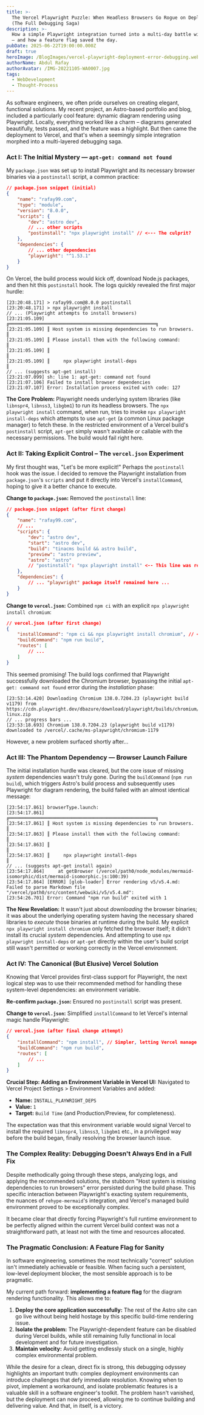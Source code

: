 ```yaml
---
title: >-
  The Vercel Playwright Puzzle: When Headless Browsers Go Rogue on Deployment
  (The Full Debugging Saga)
description: >-
  How a simple Playwright integration turned into a multi-day battle with Vercel
  — and how a feature flag saved the day.
pubDate: 2025-06-22T19:00:00.000Z
draft: true
heroImage: /BlogImages/vercel-playwright-deployment-error-debugging.webp
authorName: Abdul Rafay
authorAvatar: /IMG-20221105-WA0007.jpg
tags:
  - WebDevelopment
  - Thought-Process
---
```


As software engineers, we often pride ourselves on creating elegant, functional solutions. My recent project, an Astro-based portfolio and blog, included a particularly cool feature: dynamic diagram rendering using Playwright. Locally, everything worked like a charm – diagrams generated beautifully, tests passed, and the feature was a highlight. But then came the deployment to Vercel, and that's when a seemingly simple integration morphed into a multi-layered debugging saga.

### Act I: The Initial Mystery — `apt-get: command not found`

My `package.json` was set up to install Playwright and its necessary browser binaries via a `postinstall` script, a common practice:

```json
// package.json snippet (initial)
{
    "name": "rafay99.com",
    "type": "module",
    "version": "8.0.0",
    "scripts": {
        "dev": "astro dev",
        // ... other scripts
        "postinstall": "npx playwright install" // <--- The culprit?
    },
    "dependencies": {
        // ... other dependencies
        "playwright": "^1.53.1"
    }
}
```

On Vercel, the build process would kick off, download Node.js packages, and then hit this `postinstall` hook. The logs quickly revealed the first major hurdle:

```
[23:20:48.171] > rafay99.com@8.0.0 postinstall
[23:20:48.171] > npx playwright install
// ... (Playwright attempts to install browsers)
[23:21:05.109] ╔══════════════════════════════════════════════════════╗
[23:21:05.109] ║ Host system is missing dependencies to run browsers. ║
[23:21:05.109] ║ Please install them with the following command:      ║
[23:21:05.109] ║                                                      ║
[23:21:05.109] ║     npx playwright install-deps                      ║
// ... (suggests apt-get install)
[23:21:07.099] sh: line 1: apt-get: command not found
[23:21:07.106] Failed to install browser dependencies
[23:21:07.107] Error: Installation process exited with code: 127
```

**The Core Problem:** Playwright needs underlying system libraries (like `libnspr4`, `libnss3`, `libgbm1`) to run its headless browsers. The `npx playwright install` command, when run, tries to invoke `npx playwright install-deps` which attempts to use `apt-get` (a common Linux package manager) to fetch these. In the restricted environment of a Vercel build's `postinstall` script, `apt-get` simply wasn't available or callable with the necessary permissions. The build would fail right here.

### Act II: Taking Explicit Control – The `vercel.json` Experiment

My first thought was, "Let's be more explicit!" Perhaps the `postinstall` hook was the issue. I decided to remove the Playwright installation from `package.json`'s `scripts` and put it directly into Vercel's `installCommand`, hoping to give it a better chance to execute.

**Change to `package.json`:**
Removed the `postinstall` line:

```json
// package.json snippet (after first change)
{
    "name": "rafay99.com",
    // ...
    "scripts": {
        "dev": "astro dev",
        "start": "astro dev",
        "build": "tinacms build && astro build",
        "preview": "astro preview",
        "astro": "astro"
        // "postinstall": "npx playwright install" <-- This line was removed
    },
    "dependencies": {
        // ... "playwright" package itself remained here ...
    }
}
```

**Change to `vercel.json`:**
Combined `npm ci` with an explicit `npx playwright install chromium`:

```json
// vercel.json (after first change)
{
    "installCommand": "npm ci && npx playwright install chromium", // <--- NEW
    "buildCommand": "npm run build",
    "routes": [
        // ...
    ]
}
```

This seemed promising! The build logs confirmed that Playwright successfully downloaded the Chromium browser, bypassing the initial `apt-get: command not found` error during the *installation* phase:

```
[23:53:14.420] Downloading Chromium 138.0.7204.23 (playwright build v1179) from https://cdn.playwright.dev/dbazure/download/playwright/builds/chromium/1179/chromium-linux.zip
// ... progress bars ...
[23:53:18.693] Chromium 138.0.7204.23 (playwright build v1179) downloaded to /vercel/.cache/ms-playwright/chromium-1179
```

However, a new problem surfaced shortly after...

### Act III: The Phantom Dependency — Browser Launch Failure

The initial installation hurdle was cleared, but the core issue of missing *system* dependencies wasn't truly gone. During the `buildCommand` (`npm run build`), which triggers Astro's build process and subsequently uses Playwright for diagram rendering, the build failed with an almost identical message:

```
[23:54:17.861] browserType.launch:
[23:54:17.861] ╔══════════════════════════════════════════════════════╗
[23:54:17.861] ║ Host system is missing dependencies to run browsers. ║
[23:54:17.863] ║ Please install them with the following command:      ║
[23:54:17.863] ║                                                      ║
[23:54:17.863] ║     npx playwright install-deps                      ║
// ... (suggests apt-get install again)
[23:54:17.864]     at getBrowser (/vercel/path0/node_modules/mermaid-isomorphic/dist/mermaid-isomorphic.js:100:39)
[23:54:17.864] [ERROR] [glob-loader] Error rendering v5/v5.4.md: Failed to parse Markdown file "/vercel/path0/src/content/webwiki/v5/v5.4.md":
[23:54:26.701] Error: Command "npm run build" exited with 1
```

**The New Revelation:** It wasn't just about *downloading* the browser binaries; it was about the underlying operating system having the necessary shared libraries to *execute* those binaries at runtime during the build. My explicit `npx playwright install chromium` only fetched the browser itself; it didn't install its crucial *system* dependencies. And attempting to use `npx playwright install-deps` or `apt-get` directly within the user's build script still wasn't permitted or working correctly in the Vercel environment.

### Act IV: The Canonical (But Elusive) Vercel Solution

Knowing that Vercel provides first-class support for Playwright, the next logical step was to use their recommended method for handling these system-level dependencies: an environment variable.

**Re-confirm `package.json`:**
Ensured no `postinstall` script was present.

**Change to `vercel.json`:**
Simplified `installCommand` to let Vercel's internal magic handle Playwright:

```json
// vercel.json (after final change attempt)
{
    "installCommand": "npm install", // Simpler, letting Vercel manage Playwright's deps
    "buildCommand": "npm run build",
    "routes": [
        // ...
    ]
}
```

**Crucial Step: Adding an Environment Variable in Vercel UI:**
Navigated to Vercel Project Settings > Environment Variables and added:

* **Name:** `INSTALL_PLAYWRIGHT_DEPS`
* **Value:** `1`
* **Target:** `Build Time` (and Production/Preview, for completeness).

The expectation was that this environment variable would signal Vercel to install the required `libnspr4`, `libnss3`, `libgbm1` etc., in a privileged way before the build began, finally resolving the browser launch issue.

### The Complex Reality: Debugging Doesn't Always End in a Full Fix

Despite methodically going through these steps, analyzing logs, and applying the recommended solutions, the stubborn "Host system is missing dependencies to run browsers" error persisted during the build phase. This specific interaction between Playwright's exacting system requirements, the nuances of `rehype-mermaid`'s integration, and Vercel's managed build environment proved to be exceptionally complex.

It became clear that directly forcing Playwright's full runtime environment to be perfectly aligned within the current Vercel build context was not a straightforward path, at least not with the time and resources allocated.

### The Pragmatic Conclusion: A Feature Flag for Sanity

In software engineering, sometimes the most technically "correct" solution isn't immediately achievable or feasible. When facing such a persistent, low-level deployment blocker, the most sensible approach is to be pragmatic.

My current path forward: **implementing a feature flag** for the diagram rendering functionality. This allows me to:

1. **Deploy the core application successfully:** The rest of the Astro site can go live without being held hostage by this specific build-time rendering issue.
2. **Isolate the problem:** The Playwright-dependent feature can be disabled during Vercel builds, while still remaining fully functional in local development and for future investigation.
3. **Maintain velocity:** Avoid getting endlessly stuck on a single, highly complex environmental problem.

While the desire for a clean, direct fix is strong, this debugging odyssey highlights an important truth: complex deployment environments can introduce challenges that defy immediate resolution. Knowing when to pivot, implement a workaround, and isolate problematic features is a valuable skill in a software engineer's toolkit. The problem hasn't vanished, but the deployment can now proceed, allowing me to continue building and delivering value. And that, in itself, is a victory.
